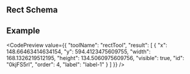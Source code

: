 
## Rect Schema

<JsonSchemaTable schema={jsonschema} />

## Example

<CodePreview value={{
  "toolName": "rectTool",
  "result": [
    {
      "x": 148.66463414634154,
      "y": 594.4123475609755,
      "width": 168.1326219512195,
      "height": 134.5060975609756,
      "visible": true,
      "id": "0kjFS5rI",
      "order": 4,
      "label": "label-1"
    }
  ]
}} />
